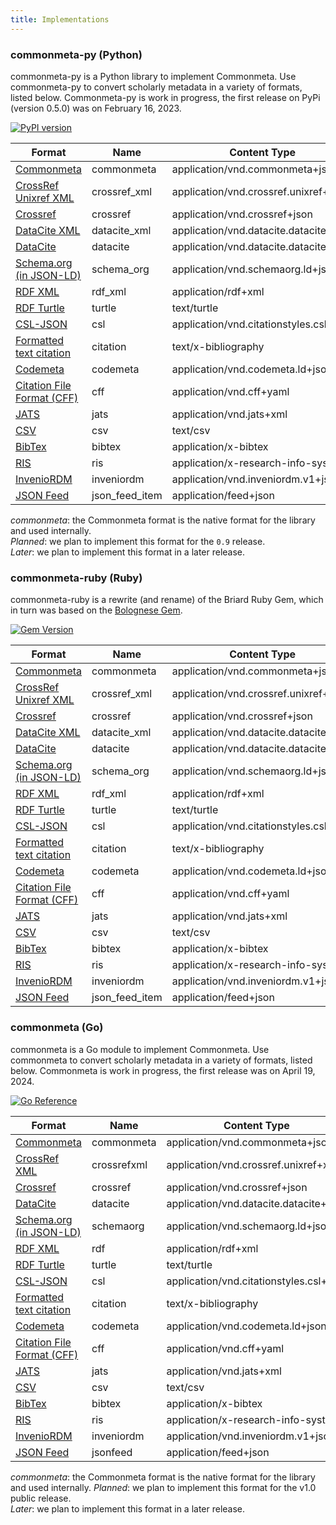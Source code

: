 ```yaml
---
title: Implementations
---
```


### commonmeta-py (Python)

commonmeta-py is a Python library to implement Commonmeta. Use commonmeta-py to convert scholarly metadata in a variety of formats, listed below. Commonmeta-py is work in progress, the first release on PyPi (version 0.5.0) was on February 16, 2023.

[![PyPI version](https://img.shields.io/pypi/v/commonmeta-py.svg)](https://pypi.org/project/commonmeta-py/)

| Format                                                                                           | Name          | Content Type                           | Read    | Write   |
| ------------------------------------------------------------------------------------------------ | ------------- | -------------------------------------- | ------- | ------- |
| [Commonmeta](https://commonmeta.org)                                                             | commonmeta    | application/vnd.commonmeta+json        | yes     | yes     |
| [CrossRef Unixref XML](https://www.crossref.org/schema/documentation/unixref1.1/unixref1.1.html) | crossref_xml  | application/vnd.crossref.unixref+xml   | yes     | yes |
| [Crossref](https://api.crossref.org)                                                             | crossref      | application/vnd.crossref+json          | yes     | no      |
| [DataCite XML](https://schema.datacite.org/)                                                     | datacite_xml  | application/vnd.datacite.datacite+xml  | planned | later   |
| [DataCite](https://api.datacite.org/)                                                            | datacite      | application/vnd.datacite.datacite+json | yes     | yes     |
| [Schema.org (in JSON-LD)](http://schema.org/)                                                    | schema_org    | application/vnd.schemaorg.ld+json      | yes     | yes     |
| [RDF XML](http://www.w3.org/TR/rdf-syntax-grammar/)                                              | rdf_xml       | application/rdf+xml                    | no      | later   |
| [RDF Turtle](http://www.w3.org/TeamSubmission/turtle/)                                           | turtle        | text/turtle                            | no      | later   |
| [CSL-JSON](https://citationstyles.org/)                                                          | csl           | application/vnd.citationstyles.csl+json | later  | yes     |
| [Formatted text citation](https://citationstyles.org/)                                           | citation      | text/x-bibliography                    | no      | yes     |
| [Codemeta](https://codemeta.github.io/)                                                          | codemeta      | application/vnd.codemeta.ld+json       | yes     | later   |
| [Citation File Format (CFF)](https://citation-file-format.github.io/)                            | cff           | application/vnd.cff+yaml               | yes     | later   |
| [JATS](https://jats.nlm.nih.gov/)                                                                | jats          | application/vnd.jats+xml               | later   | later   |
| [CSV](ttps://en.wikipedia.org/wiki/Comma-separated_values)                                       | csv           | text/csv                               | no      | later   |
| [BibTex](http://en.wikipedia.org/wiki/BibTeX)                                                    | bibtex        | application/x-bibtex                   | later   | yes     |
| [RIS](http://en.wikipedia.org/wiki/RIS_(file_format))                                            | ris           | application/x-research-info-systems    | later   | yes     |
| [InvenioRDM](https://inveniordm.docs.cern.ch/reference/metadata/)                                | inveniordm    | application/vnd.inveniordm.v1+json     | yes     | later   |
| [JSON Feed](https://www.jsonfeed.org/)                                                           | json_feed_item | application/feed+json                 | yes     | later   |

_commonmeta_: the Commonmeta format is the native format for the library and used internally.  
_Planned_: we plan to implement this format for the `0.9` release.  
_Later_: we plan to implement this format in a later release.

### commonmeta-ruby (Ruby)

commonmeta-ruby is a rewrite (and rename) of the Briard Ruby Gem, which in turn was based on the [Bolognese Gem](https://rubygems.org/gems/bolognese).

[![Gem Version](https://badge.fury.io/rb/commonmeta-ruby.svg)](https://badge.fury.io/rb/commonmeta-ruby)

| Format                                                                                           | Name          | Content Type                           | Read    | Write   |
| ------------------------------------------------------------------------------------------------ | ------------- | -------------------------------------- | ------- | ------- |
| [Commonmeta](https://commonmeta.org)                                                             | commonmeta    | application/vnd.commonmeta+json        | yes     | yes     |
| [CrossRef Unixref XML](https://www.crossref.org/schema/documentation/unixref1.1/unixref1.1.html) | crossref_xml  | application/vnd.crossref.unixref+xml   | yes     | yes     |
| [Crossref](https://api.crossref.org)                                                             | crossref      | application/vnd.crossref+json          | yes     | no      |
| [DataCite XML](https://schema.datacite.org/)                                                     | datacite_xml  | application/vnd.datacite.datacite+xml  | yes     | yes     |
| [DataCite](https://api.datacite.org/)                                                            | datacite      | application/vnd.datacite.datacite+json | yes     | yes     |
| [Schema.org (in JSON-LD)](http://schema.org/)                                                    | schema_org    | application/vnd.schemaorg.ld+json      | yes     | yes     |
| [RDF XML](http://www.w3.org/TR/rdf-syntax-grammar/)                                              | rdf_xml       | application/rdf+xml                    | no      | yes     |
| [RDF Turtle](http://www.w3.org/TeamSubmission/turtle/)                                           | turtle        | text/turtle                            | no      | yes     |
| [CSL-JSON](https://citationstyles.org/)                                                          | csl           | application/vnd.citationstyles.csl+json | yes    | yes     |
| [Formatted text citation](https://citationstyles.org/)                                           | citation      | text/x-bibliography                    | no      | yes     |
| [Codemeta](https://codemeta.github.io/)                                                          | codemeta      | application/vnd.codemeta.ld+json       | yes     | yes     |
| [Citation File Format (CFF)](https://citation-file-format.github.io/)                            | cff           | application/vnd.cff+yaml               | yes     | yes     |
| [JATS](https://jats.nlm.nih.gov/)                                                                | jats          | application/vnd.jats+xml               | no      | yes     |
| [CSV](ttps://en.wikipedia.org/wiki/Comma-separated_values)                                       | csv           | text/csv                               | no      | yes     |
| [BibTex](http://en.wikipedia.org/wiki/BibTeX)                                                    | bibtex        | application/x-bibtex                   | yes     | yes     |
| [RIS](http://en.wikipedia.org/wiki/RIS_(file_format))                                            | ris           | application/x-research-info-systems    | yes     | yes     |
| [InvenioRDM](https://inveniordm.docs.cern.ch/reference/metadata/)                                | inveniordm    | application/vnd.inveniordm.v1+json     | later   | later   |
| [JSON Feed](https://www.jsonfeed.org/)                                                           | json_feed_item | application/feed+json                 | yes     | later   |

### commonmeta (Go)

commonmeta is a Go module to implement Commonmeta. Use commonmeta to convert scholarly metadata in a variety of formats, listed below. Commonmeta is work in progress, the first release was on April 19, 2024.

[![Go Reference](https://pkg.go.dev/badge/github.com/front-matter/commonmeta.svg)](https://pkg.go.dev/github.com/front-matter/commonmeta)

| Format                                                                                           | Name          | Content Type                           | Read    | Write   |
| ------------------------------------------------------------------------------------------------ | ------------- | -------------------------------------- | ------- | ------- |
| [Commonmeta](https://docs.commonmeta.org)  | commonmeta    | application/vnd.commonmeta+json        | yes     | yes     |
| [CrossRef XML](https://www.crossref.org/schema/documentation/unixref1.1/unixref1.1.html) | crossrefxml      | application/vnd.crossref.unixref+xml   | later | later |
| [Crossref](https://api.crossref.org)                                                             | crossref | application/vnd.crossref+json          | yes     | n/a     |
| [DataCite](https://api.datacite.org/)                                                            | datacite | application/vnd.datacite.datacite+json | yes     | later |
| [Schema.org (in JSON-LD)](http://schema.org/)                                                    | schemaorg    | application/vnd.schemaorg.ld+json      | later     | later   |
| [RDF XML](http://www.w3.org/TR/rdf-syntax-grammar/)                                              | rdf       | application/rdf+xml                    | no      | later   |
| [RDF Turtle](http://www.w3.org/TeamSubmission/turtle/)                                           | turtle        | text/turtle                            | no      | later   |
| [CSL-JSON](https://citationstyles.org/)                                                     | csl      | application/vnd.citationstyles.csl+json | later | later   |
| [Formatted text citation](https://citationstyles.org/)                                           | citation      | text/x-bibliography                    | n/a     | yes     |
| [Codemeta](https://codemeta.github.io/)                                                          | codemeta      | application/vnd.codemeta.ld+json       | later | later |
| [Citation File Format (CFF)](https://citation-file-format.github.io/)                            | cff           | application/vnd.cff+yaml               | later | later |
| [JATS](https://jats.nlm.nih.gov/)                                                                | jats          | application/vnd.jats+xml               | later   | later   |
| [CSV](ttps://en.wikipedia.org/wiki/Comma-separated_values)                                       | csv           | text/csv                               | no      | later   |
| [BibTex](http://en.wikipedia.org/wiki/BibTeX)                                                    | bibtex        | application/x-bibtex                   | later | later   |
| [RIS](http://en.wikipedia.org/wiki/RIS_(file_format))                                            | ris           | application/x-research-info-systems    | later | later   |
| [InvenioRDM](https://inveniordm.docs.cern.ch/reference/metadata/)                                | inveniordm    | application/vnd.inveniordm.v1+json     | later | later   |
| [JSON Feed](https://www.jsonfeed.org/)                                                           | jsonfeed     | application/feed+json    | later | later     |

_commonmeta_: the Commonmeta format is the native format for the library and used internally.
_Planned_: we plan to implement this format for the v1.0 public release.  
_Later_: we plan to implement this format in a later release.
